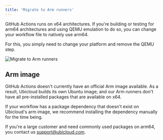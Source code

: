 ```yaml
---
title: 'Migrate to Arm runners'
---
```


GitHub Actions runs on x64 architectures. If you're building or testing for arm64 architectures and using QEMU emulation to do so, you can change your workflow file to natively use arm64.

For this, you simply need to change your platform and remove the QEMU step.

![Migrate to Arm runners](/github-actions-integration/migrate-to-arm-runners-1.png)

## Arm image

GitHub Actions doesn't currently have an official Arm image available. As a result, Ubicloud builds its own Ubuntu image; and our Arm runners don't have all pre-installed packages that are available on x64.

If your workflow has a package dependency that doesn't exist on Ubicloud's arm image, we recommend installing the dependency manually for the time being.

If you're a large customer and need commonly used packages on arm64, you contact us [support@ubicloud.com](mailto:support@ubicloud.com).